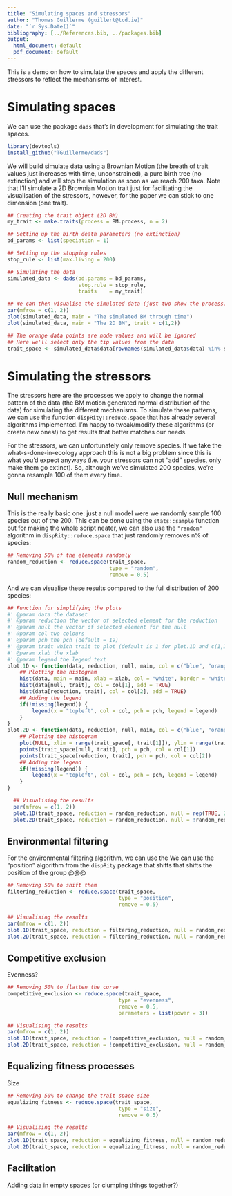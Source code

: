```yaml
---
title: "Simulating spaces and stressors"
author: "Thomas Guillerme (guillert@tcd.ie)"
date: "`r Sys.Date()`"
bibliography: [../References.bib, ../packages.bib]
output:
  html_document: default
  pdf_document: default
---
```


This is a demo on how to simulate the spaces and apply the different stressors to reflect the mechanisms of interest.

# Simulating spaces

We can use the package `dads` that's in development for simulating the trait spaces.

```r
library(devtools)
install_github("TGuillerme/dads")
```

We will build simulate data using a Brownian Motion (the breath of trait values just increases with time, unconstrained), a pure birth tree (no extinction) and will stop the simulation as soon as we reach 200 taxa.
Note that I'll simulate a 2D Brownian Motion trait just for facilitating the visualisation of the stressors, however, for the paper we can stick to one dimension (one trait).

```r
## Creating the trait object (2D BM)
my_trait <- make.traits(process = BM.process, n = 2)

## Setting up the birth death parameters (no extinction)
bd_params <- list(speciation = 1)

## Setting up the stopping rules
stop_rule <- list(max.living = 200)

## Simulating the data
simulated_data <- dads(bd.params = bd_params,
                       stop.rule = stop_rule,
                       traits    = my_trait)

## We can then visualise the simulated data (just two show the process)
par(mfrow = c(1, 2))
plot(simulated_data, main = "The simulated BM through time")
plot(simulated_data, main = "The 2D BM", trait = c(1,2))

## The orange data points are node values and will be ignored
## Here we'll select only the tip values from the data
trait_space <- simulated_data$data[rownames(simulated_data$data) %in% simulated_data$tree$tip.label, ]
```

# Simulating the stressors

The stressors here are the processes we apply to change the normal pattern of the data (the BM motion generated normal distribution of the data) for simulating the different mechanisms.
To simulate these patterns, we can use the function `dispRity::reduce.space` that has already several algorithms implemented.
I'm happy to tweak/modify these algorithms (or create new ones!) to get results that better matches our needs.

For the stressors, we can unfortunately only remove species.
If we take the what-s-done-in-ecology approach this is not a big problem since this is what you'd expect anyways (i.e. your stressors can not "add" species, only make them go extinct).
So, although we've simulated 200 species, we're gonna resample 100 of them every time.

## Null mechanism

This is the really basic one: just a null model were we randomly sample 100 species out of the 200.
This can be done using the `stats::sample` function but for making the whole script neater, we can also use the `"random"` algorithm in `dispRity::reduce.space` that just randomly removes n% of species:

```r
## Removing 50% of the elements randomly
random_reduction <- reduce.space(trait_space,
                                 type = "random",
                                 remove = 0.5)
```

And we can visualise these results compared to the full distribution of 200 species:

```r
## Function for simplifying the plots
#' @param data the dataset
#' @param reduction the vector of selected element for the reduction
#' @param null the vector of selected element for the null
#' @param col two colours
#' @param pch the pch (default = 19)
#' @param trait which trait to plot (default is 1 for plot.1D and c(1,2) for plot.2D)
#' @param xlab the xlab
#' @param legend the legend text
plot.1D <- function(data, reduction, null, main, col = c("blue", "orange"), pch= 19, trait = 1, xlab = "trait values", legend) {
    ## Plotting the histogram
    hist(data, main = main, xlab = xlab, col = "white", border = "white")
    hist(data[null, trait], col = col[1], add = TRUE)
    hist(data[reduction, trait], col = col[2], add = TRUE)
    ## Adding the legend
    if(!missing(legend)) {
        legend(x = "topleft", col = col, pch = pch, legend = legend)
    }
}
plot.2D <- function(data, reduction, null, main, col = c("blue", "orange"), pch= 19, trait = c(1,2), xlab = "trait values", legend) {
    ## Plotting the histogram
    plot(NULL, xlim = range(trait_space[, trait[1]]), ylim = range(trait_space[, trait[2]]), main = main)
    points(trait_space[null, trait], pch = pch, col = col[1])
    points(trait_space[reduction, trait], pch = pch, col = col[2])
    ## Adding the legend
    if(!missing(legend)) {
        legend(x = "topleft", col = col, pch = pch, legend = legend)
    }
}
```

```r
  ## Visualising the results
  par(mfrow = c(1, 2))
  plot.1D(trait_space, reduction = random_reduction, null = rep(TRUE, 200), main = "1D null mechanism", legend = c("Full distribution (200sp)", "Random reduction (100sp)"))
  plot.2D(trait_space, reduction = random_reduction, null = !random_reduction, main = "2D null mechanism")
```


## Environmental filtering

For the environmental filtering algorithm, we can use the
We can use the "position" algorithm from the `dispRity` package that shifts that shifts the position of the group @@@

```r
## Removing 50% to shift them
filtering_reduction <- reduce.space(trait_space,
                                    type = "position",
                                    remove = 0.5)
```

```r
## Visualising the results
par(mfrow = c(1, 2))
plot.1D(trait_space, reduction = filtering_reduction, null = random_reduction, main = "1D null mechanism")
plot.2D(trait_space, reduction = filtering_reduction, null = random_reduction, main = "2D null mechanism")
```

## Competitive exclusion

Evenness?

```r
## Removing 50% to flatten the curve
competitive_exclusion <- reduce.space(trait_space,
                                    type = "evenness",
                                    remove = 0.5,
                                    parameters = list(power = 3))
```

```r
## Visualising the results
par(mfrow = c(1, 2))
plot.1D(trait_space, reduction = !competitive_exclusion, null = random_reduction, main = "1D null mechanism")
plot.2D(trait_space, reduction = !competitive_exclusion, null = random_reduction, main = "2D null mechanism")
```


## Equalizing fitness processes

Size

```r
## Removing 50% to change the trait space size
equalizing_fitness <- reduce.space(trait_space,
                                    type = "size",
                                    remove = 0.5)
```

```r
## Visualising the results
par(mfrow = c(1, 2))
plot.1D(trait_space, reduction = equalizing_fitness, null = random_reduction, main = "1D null mechanism")
plot.2D(trait_space, reduction = equalizing_fitness, null = random_reduction, main = "2D null mechanism")
```



## Facilitation

Adding data in empty spaces (or clumping things together?)

```r

```